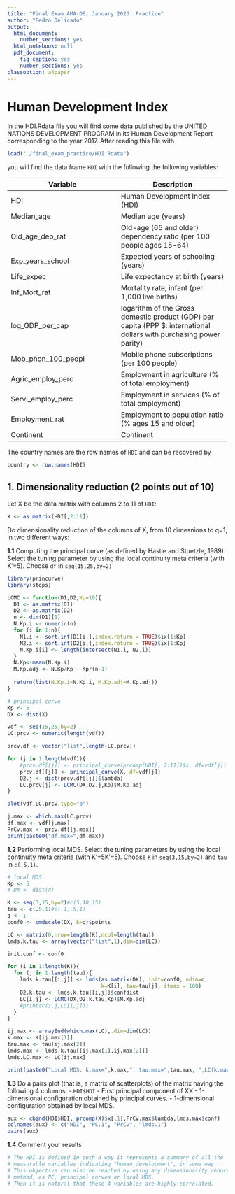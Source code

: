 ```yaml
---
title: "Final Exam AMA-DS, January 2023. Practice"
author: "Pedro Delicado"
output:
  html_document:
    number_sections: yes
  html_notebook: null
  pdf_document:
    fig_caption: yes
    number_sections: yes
classoption: a4paper
---
```


# Human Development Index

In the HDI.Rdata file you will find some data published by the UNITED NATIONS DEVELOPMENT PROGRAM in its Human Development Report corresponding to the year 2017. After reading this file with

```r
load("./final_exam_practice/HDI.Rdata")
```

you will find the data frame `HDI` with the following the following variables:

  
| Variable | Description |
| --- | --- |
| HDI | Human Development Index (HDI) |
| Median_age | Median age (years) |
| Old\_age\_dep_rat | Old-age (65 and older) dependency ratio (per 100 people ages 15-64) |
| Exp\_years\_school | Expected years of schooling (years) |
| Life_expec | Life expectancy at birth (years) |
| Inf\_Mort\_rat | Mortality rate, infant (per 1,000 live births) |
| log\_GDP\_per_cap | logarithm of the Gross domestic product (GDP) per capita (PPP $: international dollars with purchasing power parity) |
| Mob\_phon\_100_peopl | Mobile phone subscriptions (per 100 people) |
| Agric\_employ\_perc | Employment in agriculture (% of total employment) |
| Servi\_employ\_perc | Employment in services (% of total employment) |
| Employment_rat | Employment to population ratio (% ages 15 and older) |
| Continent | Continent |

The country names are the row names of `HDI` and can be recovered by

```r
country <- row.names(HDI)
```

## 1. Dimensionality reduction (2 points out of 10)

Let X be the data matrix with columns 2 to 11 of `HDI`:

```r
X <- as.matrix(HDI[,2:11])
```
Do dimensionality reduction of the columns of X, from 10 dimesnions to q=1, in two different ways:

**1.1** Computing the principal curve (as defined by Hastie and Stuetzle, 1989). Select the tuning parameter by using the local continuity meta criteria (with K′=5). Choose `df` in `seq(15,25,by=2)`

```r
library(princurve)
library(stops)
```

```r
LCMC <- function(D1,D2,Kp=10){
  D1 <- as.matrix(D1)
  D2 <- as.matrix(D2)
  n <- dim(D1)[1]
  N.Kp.i <- numeric(n)
  for (i in 1:n){
    N1.i <- sort.int(D1[i,],index.return = TRUE)$ix[1:Kp]
    N2.i <- sort.int(D2[i,],index.return = TRUE)$ix[1:Kp]
    N.Kp.i[i] <- length(intersect(N1.i, N2.i))
  }
  N.Kp<-mean(N.Kp.i)
  M.Kp.adj <- N.Kp/Kp - Kp/(n-1)
  
  return(list(N.Kp.i=N.Kp.i, M.Kp.adj=M.Kp.adj))
}
```

```r
# principal curve
Kp <- 5
DX <- dist(X)

vdf <- seq(15,25,by=2)
LC.prcv <- numeric(length(vdf))

prcv.df <- vector("list",length(LC.prcv))

for (j in 1:length(vdf)){
    #prcv.df[[j]] <- principal_curve(prcomp(HDI[, 2:11])$x, df=vdf[j])
    prcv.df[[j]] <- principal_curve(X, df=vdf[j])
    D2.j <- dist(prcv.df[[j]]$lambda)
    LC.prcv[j] <- LCMC(DX,D2.j,Kp)$M.Kp.adj
}

plot(vdf,LC.prcv,type="b")
```

```r
j.max <- which.max(LC.prcv)
df.max <- vdf[j.max] 
PrCv.max <- prcv.df[[j.max]]
print(paste0("df.max=",df.max))
```
**1.2** Performing local MDS. Select the tuning parameters by using the local continuity meta criteria (with K′=5K′=5). Choose `K` in `seq(3,15,by=2)` and `tau` in `c(.5,1)`.

```r
# local MDS
Kp <- 5
# DX <- dist(X)

K <- seq(3,15,by=2)#c(5,10,15)
tau <- c(.5,1)#c(.1,.5,1)
q <- 1
conf0 <- cmdscale(DX, k=q)$points

LC <- matrix(0,nrow=length(K),ncol=length(tau))
lmds.k.tau <- array(vector("list",1),dim=dim(LC))

init.conf <- conf0

for (i in 1:length(K)){
  for (j in 1:length(tau)){
    lmds.k.tau[[i,j]] <- lmds(as.matrix(DX), init=conf0, ndim=q, 
                              k=K[i], tau=tau[j], itmax = 100)
    D2.k.tau <- lmds.k.tau[[i,j]]$confdist
    LC[i,j] <- LCMC(DX,D2.k.tau,Kp)$M.Kp.adj
    #print(c(i,j,LC[i,j]))
  }
}

ij.max <- arrayInd(which.max(LC),.dim=dim(LC))
k.max <- K[ij.max[1]] 
tau.max <- tau[ij.max[2]] 
lmds.max <- lmds.k.tau[[ij.max[1],ij.max[2]]]
lmds.LC.max <- LC[ij.max]

print(paste0("Local MDS: k.max=",k.max,", tau.max=",tau.max, ",LC(k.max,tau.max)=",LC[ij.max]))
```

**1.3** Do a pairs plot (that is, a matrix of scatterplots) of the matrix having the following 4 columns:
- `HDI$HDI`
- First principal component of XX
- 1-dimensional configuration obtained by principal curves.
- 1-dimensional configuration obtained by local MDS.

```r
aux <- cbind(HDI$HDI, prcomp(X)$x[,1],PrCv.max$lambda,lmds.max$conf)
colnames(aux) <- c("HDI", "PC.1", "PrCv", "lmds.1")
pairs(aux)
```

**1.4** Comment your results

```r
# The HDI is defined in such a way it represents a summary of all the 
# measurable variables indicating "human development", in some way.
# This objective can also be reached by using any dimensionality reduction
# method, as PC, principal curves or local MDS.
# Then it is natural that these 4 variables are highly correlated.
```
